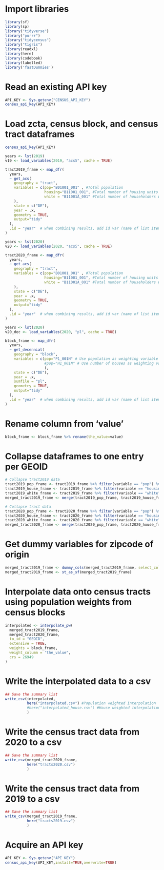 # Import libraries
```r
library(sf)
library(sp)
library("tidyverse")
library("purrr")
library("tidycensus")
library("tigris")
library(readxl)
library(here)
library(codebook)
library(labelled)
library('fastDummies')
```


# Read an existing API key
```r
API_KEY <- Sys.getenv("CENSUS_API_KEY")
census_api_key(API_KEY)
```


# Load zcta, census block, and census tract dataframes
```r
census_api_key(API_KEY)

years <- lst(2019)
v19 <- load_variables(2019, "acs5", cache = TRUE)

tract2019_frame <- map_dfr(
  years,
  ~ get_acs(
    geography = "tract",
    variables = c(pop="B01001_001" , #Total population
                  housing="B11001_001", #Total number of housing units
                  white = "B11001A_001" #Total number of householders who are White alone
    ),
    state = c("DE"),
    year = .x,
    geometry = TRUE,
    output="tidy"
  ),
  .id = "year"  # when combining results, add id var (name of list item)
)

years <- lst(2020)
v20 <- load_variables(2020, "acs5", cache = TRUE)

tract2020_frame <- map_dfr(
  years,
  ~ get_acs(
    geography = "tract",
    variables = c(pop="B01001_001" , #Total population
                  housing="B11001_001", #Total number of housing units
                  white = "B11001A_001" #Total number of householders who are White alone
    ),
    state = c("DE"),
    year = .x,
    geometry = TRUE,
    output="tidy"
  ),
  .id = "year"  # when combining results, add id var (name of list item)
)

years <- lst(2020)
v20_dec <- load_variables(2020, "pl", cache = TRUE)

block_frame <- map_dfr(
  years,
  ~ get_decennial(
    geography = "block",
    variables = c(pop="P1_001N" # Use population as weighting variable
                  #pop="H1_001N" # Use number of houses as weighting variable
                  ),
    state = c("DE"),
    year = .x,
    sumfile = "pl",
    geometry = TRUE,
    output="tidy"
  ),
  .id = "year"  # when combining results, add id var (name of list item)
)
```

# Rename column from 'value'
```r
block_frame <- block_frame %>% rename(the_value=value)
```

# Collapse dataframes to one entry per GEOID
```r
# Collapse tract2019 data
tract2019_pop_frame <- tract2019_frame %>% filter(variable == "pop") %>% rename(pop=estimate) %>% select(GEOID, pop, geometry)
tract2019_house_frame <- tract2019_frame %>% filter(variable == "housing") %>% rename(housing=estimate) %>% select(GEOID, housing) %>% st_drop_geometry()
tract2019_white_frame <- tract2019_frame %>% filter(variable == "white") %>% rename(white=estimate) %>% select(GEOID, white) %>% st_drop_geometry()
merged_tract2019_frame <- merge(tract2019_pop_frame, tract2019_house_frame, by="GEOID") %>% merge(tract2019_white_frame, by="GEOID")

# Collapse tract data
tract2020_pop_frame <- tract2020_frame %>% filter(variable == "pop") %>% rename(pop=estimate) %>% select(GEOID, pop, geometry)
tract2020_house_frame <- tract2020_frame %>% filter(variable == "housing") %>% rename(housing=estimate) %>% select(GEOID, housing) %>% st_drop_geometry()
tract2020_white_frame <- tract2020_frame %>% filter(variable == "white") %>% rename(white=estimate) %>% select(GEOID, white) %>% st_drop_geometry()
merged_tract2020_frame <- merge(tract2020_pop_frame, tract2020_house_frame, by="GEOID") %>% merge(tract2020_white_frame, by="GEOID")
```

# Get dummy variables for zipcode of origin
```r
merged_tract2019_frame <- dummy_cols(merged_tract2019_frame, select_columns = "GEOID")
merged_tract2019_frame <- st_as_sf(merged_tract2019_frame)
```


# Interpolate data onto census tracts using population weights from census blocks
```r
interpolated <- interpolate_pw(
  merged_tract2019_frame,
  merged_tract2020_frame,
  to_id = "GEOID",
  extensive = TRUE, 
  weights = block_frame,
  weight_column = "the_value",
  crs = 26949
)
```


# Write the interpolated data to a csv
```r
## Save the summary list
write_csv(interpolated,
          here("interpolated.csv") #Population weighted interpolation
          #here("interpolated_house.csv") #House weighted interpolation
          )
```

# Write the census tract data from 2020 to a csv
```r
## Save the summary list
write_csv(merged_tract2020_frame,
          here("tracts2020.csv")
          )
```

# Write the census tract data from 2019 to a csv
```r
## Save the summary list
write_csv(merged_tract2019_frame,
          here("tracts2019.csv")
          )
```


# Acquire an API key
```r
API_KEY <- Sys.getenv("API_KEY")
census_api_key(API_KEY,install=TRUE,overwrite=TRUE)
```
